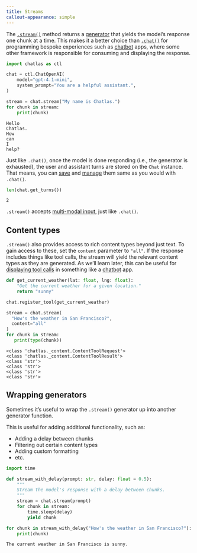 ```yaml
---
title: Streams
callout-appearance: simple
---
```


The [`.stream()`](../reference/Chat.qmd#stream) method returns a [generator](https://stackoverflow.com/questions/1756096/understanding-generators-in-python) that yields the model's response one chunk at a time.
This makes it a better choice than [`.chat()`](../reference/Chat.qmd#chat) for programming bespoke experiences such as [chatbot](chatbots.qmd) apps, where some other framework is responsible for consuming and displaying the response.


```python
import chatlas as ctl

chat = ctl.ChatOpenAI(
    model="gpt-4.1-mini",
    system_prompt="You are a helpful assistant.",
)

stream = chat.stream("My name is Chatlas.")
for chunk in stream:
    print(chunk)
```

```
Hello 
Chatlas.
How 
can 
I 
help?
```


Just like `.chat()`, once the model is done responding (i.e., the generator is exhausted), the user and assistant turns are stored on the `Chat` instance. That means, you can [save](chat.qmd#save-history) and [manage](chat.qmd#manage-history) them same as you would with `.chat()`.

```python
len(chat.get_turns())
```

```
2
```


::: callout-tip
`.stream()` accepts [multi-modal input](chat.qmd#multi-modal-input), just like `.chat()`.
:::

## Content types


`.stream()` also provides access to rich content types beyond just text.
To gain access to these, set the `content` parameter to `"all"`.
If the response includes things like tool calls, the stream will yield the relevant content types as they are generated.
As we'll learn later, this can be useful for [displaying tool calls](../tool-calling/displays.qmd) in something like a [chatbot](chatbots.qmd) app.

```python
def get_current_weather(lat: float, lng: float):
    "Get the current weather for a given location."
    return "sunny"

chat.register_tool(get_current_weather)

stream = chat.stream(
  "How's the weather in San Francisco?", 
  content="all"
)
for chunk in stream:
   print(type(chunk))
```


```
<class 'chatlas._content.ContentToolRequest'>
<class 'chatlas._content.ContentToolResult'>
<class 'str'>
<class 'str'>
<class 'str'>
<class 'str'>
```

## Wrapping generators

Sometimes it's useful to wrap the `.stream()` generator up into another generator function.

This is useful for adding additional functionality, such as:

* Adding a delay between chunks
* Filtering out certain content types
* Adding custom formatting
* etc.


```python
import time

def stream_with_delay(prompt: str, delay: float = 0.5):
    """
    Stream the model's response with a delay between chunks.
    """
    stream = chat.stream(prompt)
    for chunk in stream:
        time.sleep(delay)
        yield chunk

for chunk in stream_with_delay("How's the weather in San Francisco?"):
    print(chunk)
```

```
The current weather in San Francisco is sunny.
```
